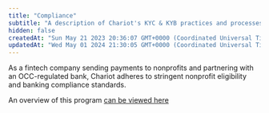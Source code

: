 ```yaml
---
title: "Compliance"
subtitle: "A description of Chariot's KYC & KYB practices and processes"
hidden: false
createdAt: "Sun May 21 2023 20:36:07 GMT+0000 (Coordinated Universal Time)"
updatedAt: "Wed May 01 2024 21:30:05 GMT+0000 (Coordinated Universal Time)"
---
```


As a fintech company sending payments to nonprofits and partnering with an OCC-regulated bank, 
Chariot adheres to stringent nonprofit eligibility and banking compliance standards. 

An overview of this program [can be viewed here](https://docs.google.com/document/d/1nQngEIDJKhHyKig-SO5PObvlAvDahHX0lv95ESIMn-Q/edit?usp=sharing)
